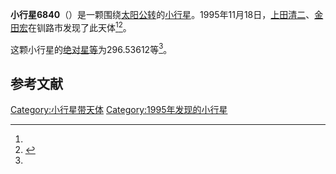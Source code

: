 {{Infobox planet
| bgcolour = #FFFFC0
| name = 6840
| symbol = 
| image = 
| caption = 
| discovery = yes
| discovery_ref = 
| discoverer = [[上田清二|上田清二]]、[[金田宏|金田宏]]
| discovery_site = [[钏路市|钏路市]] 
| discovered = 1995年11月18日
| designations = yes
| mp_name = 
| named_after = 
| alt_names = 1995 WW5/ 1953 SR / 1980 WM2 / 1989 CP8 / 1991 RM5
| mp_category = [[主带小行星|主带小行星]]
| orbit_ref = <ref name="a">[http://ssd.jpl.nasa.gov/sbdb.cgi?sstr=6840 6840] {{Wayback|url=http://ssd.jpl.nasa.gov/sbdb.cgi?sstr=6840 |date=20110610052059 }}，小行星數據庫瀏覽器（JPL Small-Body Database Browser）－[[美国国家航空航天局|美国国家航空航天局]]喷气推进实验室</ref>
| epoch = 2456400.5 (2013年4月18日更新)
| aphelion = {{convert|2.7989576|AU|km|3|abbr=on|lk=out}}
| perihelion = {{convert|2.0605720|AU|km|3|abbr=on}}
| semimajor = {{convert|2.4297648|AU|km|3|abbr=on}}
| eccentricity = 0.1519459
| period = 1383.390499 [[日|日]]<br />3.79[[儒略年|儒略年]]
| avg_speed = 
| inclination = 3.36227
| asc_node = 126.08552
| mean_anomaly = 
| arg_peri = 296.53612
| satellites = 
| physical_characteristics = yes
| dimensions = 
| mass = 
| density = 
| surface_grav = 
| escape_velocity = 
| sidereal_day = 
| axial_tilt = 
| pole_ecliptic_lat = 
| pole_ecliptic_lon = 
| albedo = 
| temperatures= 
| temp_name1 = 
| mean_temp_1 = 
| max_temp_1 = 
| temp_name2 = 
| max_temp_2 = 
| spectral_type = 
| abs_magnitude = 296.53612
}}

'''小行星6840'''（{{lang-en|6840}}）是一颗围绕[[太阳|太阳]][[公转|公转]]的[[小行星|小行星]]。1995年11月18日，[[上田清二|上田清二]]、[[金田宏|金田宏]]在钏路市发现了此天体<ref name="a" /><ref>{{cite news|title=小行星列表|url=http://cfa-www.harvard.edu/iau/lists/NumberedMPs.txt|accessdate=2013-07-08|newspaper=哈佛大学|archive-date=2008-05-17|archive-url=https://web.archive.org/web/20080517010638/http://cfa-www.harvard.edu/iau/lists/NumberedMPs.txt|dead-url=no}}</ref>。

这颗小行星的[[绝对星等|绝对星等]]为296.53612等<ref name="a" />。

==参考文献==
{{reflist}}
{{Minor Planet Number|[[小行星6839|小行星6839]]|[[小行星6841|小行星6841]]}}

{{小天体}}

[[Category:小行星带天体|Category:小行星带天体]]
[[Category:1995年发现的小行星|Category:1995年发现的小行星]]

{{asteroid-stub}}